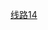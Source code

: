 {{鐵道路線 | lua = 1
 | 模板名稱 = 北京地铁14号线
 | 名稱 = [[北京地铁14号线]]
 | 代表色 = {{北京地铁颜色|14}}
 | 铁道系统 = 北京地铁
 | Logo = 
 | 背景顏色 = #FFFFFF
 | 車站列表 = 张郭庄 ~ 园博园 ~ 大瓦窑 ~ 郭庄子 ~ 大井 ~ 七里庄 ~ 西局 ~ 东管头 ~ 丽泽商务区 ~ 菜户营 ~ 西铁营 ~ 景风门 ~ 北京南站 ~ ''陶然桥'' ~ 永定门外 ~ 景泰 ~ 蒲黄榆 ~ 方庄 ~ 十里河 ~ 北工大西门 ~ 平乐园 ~ 九龙山 ~ 大望路 ~ ''红庙'' ~ 金台路 ~ 朝阳公园 ~ 枣营 ~ 东风北桥 ~ 将台 ~ ''高家园'' ~ 望京南 ~ 阜通 ~ 望京 ~ 东湖渠 ~ 来广营 ~ 善各庄
}}<noinclude>
[[Category:北京地鐵模板|线路14]]
</noinclude>